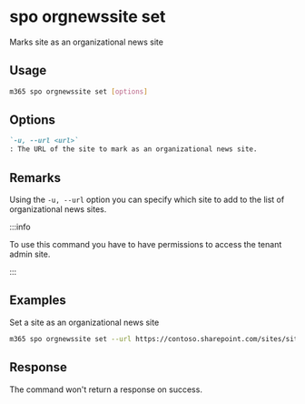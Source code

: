 
# spo orgnewssite set

Marks site as an organizational news site

## Usage

```sh
m365 spo orgnewssite set [options]
```

## Options

```md definition-list
`-u, --url <url>`
: The URL of the site to mark as an organizational news site.
```

<Global />

## Remarks

Using the `-u, --url` option you can specify which site to add to the list of organizational news sites.

:::info

To use this command you have to have permissions to access the tenant admin site.

:::
    
## Examples

Set a site as an organizational news site

```sh
m365 spo orgnewssite set --url https://contoso.sharepoint.com/sites/site1
```

## Response

The command won't return a response on success.
